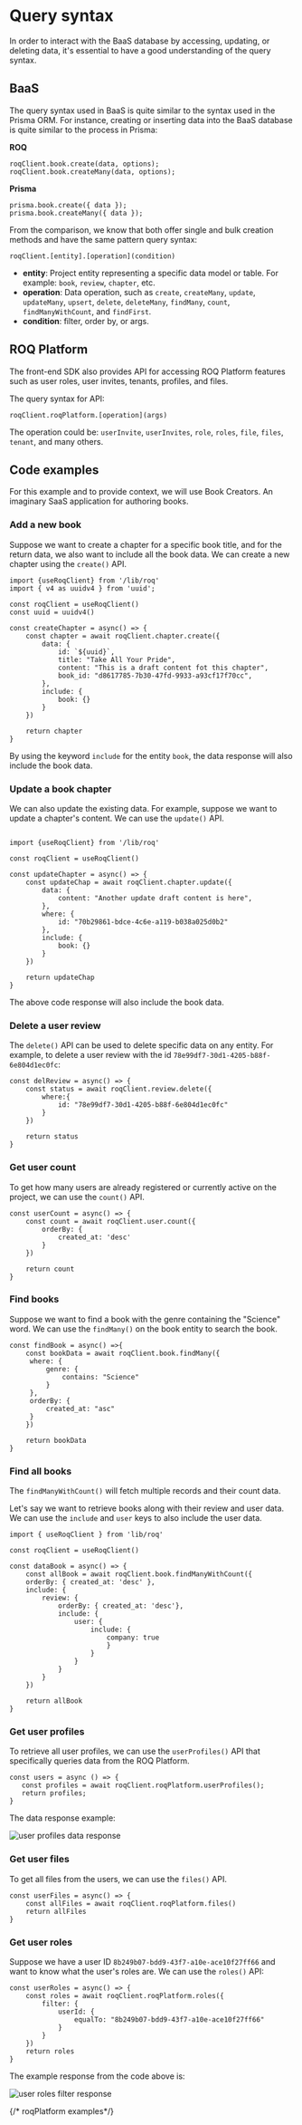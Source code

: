 # Query syntax

In order to interact with the BaaS database by accessing, updating, or deleting data, it's essential to have a good understanding of the query syntax. 


## BaaS

The query syntax used in BaaS is quite similar to the syntax used in the Prisma ORM. For instance, creating or inserting data into the BaaS database is quite similar to the process in Prisma:

**ROQ**

```tsx filename="ROQ Query"
roqClient.book.create(data, options);
roqClient.book.createMany(data, options);
```
**Prisma**

```tsx
prisma.book.create({ data });
prisma.book.createMany({ data });
```

From the comparison, we know that both offer single and bulk creation methods and have the same pattern query syntax:

```shell
roqClient.[entity].[operation](condition)
```

- **entity**: Project entity representing a specific data model or table. For example: `book`, `review`, `chapter`, etc.
- **operation**: Data operation, such as `create`, `createMany`, `update`, `updateMany`, `upsert`, `delete`, `deleteMany`, `findMany`, `count`, `findManyWithCount`, and `findFirst`.
- **condition**: filter, order by, or args.

## ROQ Platform

The front-end SDK also provides API for accessing ROQ Platform features such as user roles, user invites, tenants, profiles, and files. 

The query syntax for API:

```tsx
roqClient.roqPlatform.[operation](args)
```
The operation could be: `userInvite`, `userInvites`, `role`, `roles`, `file`, `files`, `tenant`, and many others.


## Code examples

For this example and to provide context, we will use Book Creators. An imaginary SaaS application for authoring books. 

### Add a new book

Suppose we want to create a chapter for a specific book title, and for the return data, we also want to include all the book data. We can create a new chapter using the `create()` API.

```tsx
import {useRoqClient} from '/lib/roq'
import { v4 as uuidv4 } from 'uuid';

const roqClient = useRoqClient()
const uuid = uuidv4()

const createChapter = async() => {
    const chapter = await roqClient.chapter.create({
        data: {
            id: `${uuid}`,
            title: "Take All Your Pride",
            content: "This is a draft content fot this chapter",
            book_id: "d8617785-7b30-47fd-9933-a93cf17f70cc",
        },
        include: {
            book: {}
        }
    })

    return chapter
}
```

By using the keyword `include` for the entity `book`, the data response will also include the book data.

### Update a book chapter

We can also update the existing data. For example, suppose we want to update a chapter's content. We can use the `update()` API.

```tsx

import {useRoqClient} from '/lib/roq'

const roqClient = useRoqClient()

const updateChapter = async() => {
    const updateChap = await roqClient.chapter.update({
        data: {
            content: "Another update draft content is here",
        },
        where: {
            id: "70b29861-bdce-4c6e-a119-b038a025d0b2"
        },
        include: {
            book: {}
        }
    })

    return updateChap
}
```

The above code response will also include the book data.

### Delete a user review

The `delete()` API can be used to delete specific data on any entity. For example, to delete a user review with the id `78e99df7-30d1-4205-b88f-6e804d1ec0fc`:

```tsx
const delReview = async() => {
    const status = await roqClient.review.delete({
        where:{
            id: "78e99df7-30d1-4205-b88f-6e804d1ec0fc"
        }
    })

    return status
}
```

### Get user count

To get how many users are already registered or currently active on the project, we can use the `count()` API.

```tsx
const userCount = async() => {
    const count = await roqClient.user.count({
        orderBy: {
            created_at: 'desc'
        }
    })

    return count
}
```

### Find books

Suppose we want to find a book with the genre containing the "Science" word. We can use the `findMany()` on the book entity to search the book.


```tsx
const findBook = async() =>{
    const bookData = await roqClient.book.findMany({
     where: {
         genre: {
             contains: "Science"
         }
     },
     orderBy: {
         created_at: "asc"
     }
    })

    return bookData
}
```

### Find all books

The `findManyWithCount()` will fetch multiple records and their count data. 

Let's say we want to retrieve books along with their review and user data. We can use the `include` and `user` keys to also include the user data.

```tsx
import { useRoqClient } from 'lib/roq'

const roqClient = useRoqClient()

const dataBook = async() => {
    const allBook = await roqClient.book.findManyWithCount({
    orderBy: { created_at: 'desc' },
    include: {
        review: {
            orderBy: { created_at: 'desc'},
            include: {
                user: {
                    include: {
                        company: true
                        }
                    }
                }
            }
        }
    }) 
    
    return allBook
}
```


### Get user profiles

To retrieve all user profiles, we can use the `userProfiles()` API that specifically queries data from the ROQ Platform.

```tsx
const users = async () => {
   const profiles = await roqClient.roqPlatform.userProfiles();
   return profiles; 
}
```

The data response example:

![user profiles data response](/screenshots/user-profiles-response.png)


### Get user files

To get all files from the users, we can use the `files()` API. 

```tsx
const userFiles = async() => {
    const allFiles = await roqClient.roqPlatform.files()
    return allFiles
}
```

### Get user roles

Suppose we have a user ID `8b249b07-bdd9-43f7-a10e-ace10f27ff66` and want to know what the user's roles are. We can use the `roles()` API:

```tsx
const userRoles = async() => {
    const roles = await roqClient.roqPlatform.roles({
        filter: {
            userId: {
                equalTo: "8b249b07-bdd9-43f7-a10e-ace10f27ff66"
            }
        }
    })
    return roles
}
```

The example response from the code above is:

![user roles filter response](/screenshots/user-roles-filter.png)


{/* roqPlatform examples*/}